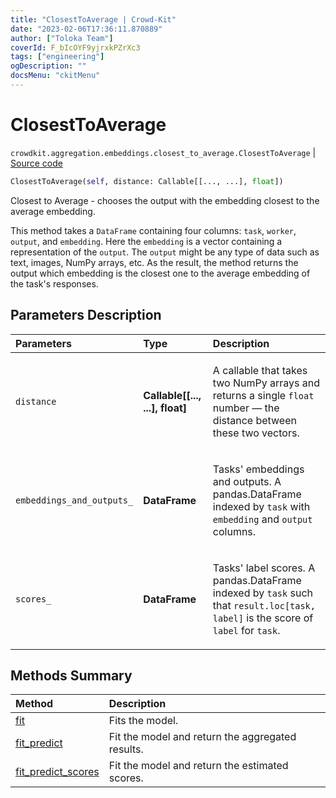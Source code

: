 ```yaml
---
title: "ClosestToAverage | Crowd-Kit"
date: "2023-02-06T17:36:11.870889"
author: ["Toloka Team"]
coverId: F_bIcOYF9yjrxkPZrXc3
tags: ["engineering"]
ogDescription: ""
docsMenu: "ckitMenu"
---
```


# ClosestToAverage
`crowdkit.aggregation.embeddings.closest_to_average.ClosestToAverage` | [Source code](https://github.com/Toloka/crowd-kit/blob/v1.2.0/crowdkit/aggregation/embeddings/closest_to_average.py#L13)

```python
ClosestToAverage(self, distance: Callable[[..., ...], float])
```

Closest to Average - chooses the output with the embedding closest to the average embedding.

This method takes a `DataFrame` containing four columns: `task`, `worker`, `output`, and `embedding`.
Here the `embedding` is a vector containing a representation of the `output`. The `output` might be any
type of data such as text, images, NumPy arrays, etc. As the result, the method returns the output which
embedding is the closest one to the average embedding of the task's responses.

## Parameters Description

| Parameters | Type | Description |
| :----------| :----| :-----------|
`distance`|**Callable\[\[..., ...\], float\]**|<p>A callable that takes two NumPy arrays and returns a single `float` number — the distance between these two vectors.</p>
`embeddings_and_outputs_`|**DataFrame**|<p>Tasks&#x27; embeddings and outputs. A pandas.DataFrame indexed by `task` with `embedding` and `output` columns.</p>
`scores_`|**DataFrame**|<p>Tasks&#x27; label scores. A pandas.DataFrame indexed by `task` such that `result.loc[task, label]` is the score of `label` for `task`.</p>
## Methods Summary

| Method | Description |
| :------| :-----------|
[fit](/docs-new/crowd-kit/reference/crowdkit.aggregation.embeddings.closest_to_average.ClosestToAverage.fit)| Fits the model.
[fit_predict](/docs-new/crowd-kit/reference/crowdkit.aggregation.embeddings.closest_to_average.ClosestToAverage.fit_predict)| Fit the model and return the aggregated results.
[fit_predict_scores](/docs-new/crowd-kit/reference/crowdkit.aggregation.embeddings.closest_to_average.ClosestToAverage.fit_predict_scores)| Fit the model and return the estimated scores.
